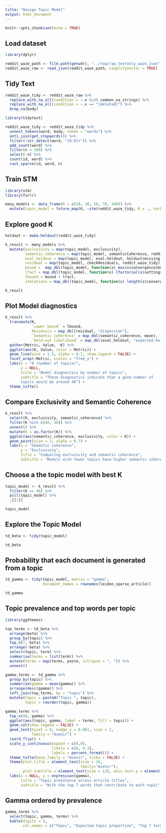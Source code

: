 ```yaml
---
title: "Navigo Topic Model"
output: html_document
---
```


```r
knitr::opts_chunk$set(echo = TRUE)
```

## Load dataset

```r
library(dplyr)

reddit_waze_path <- file.path(getwd(), "../raw/raw_textonly_waze.json")
reddit_waze_raw <- read_json(reddit_waze_path, simplifyVector = TRUE)
```

## Tidy Text

```r
reddit_waze_tidy <- reddit_waze_raw %>% 
  replace_with_na_all(condition = ~.x %in% common_na_strings) %>% 
  replace_with_na_all(condition = ~.x == "[deleted]") %>% 
  drop_na(body)

library(tidytext)

reddit_waze_tidy <- reddit_waze_tidy %>% 
  unnest_tokens(word, body, token = "words") %>% 
  anti_join(get_stopwords()) %>% 
  filter(!str_detect(word, "[0-9]+")) %>% 
  add_count(word) %>% 
  filter(n > 100) %>% 
  select(-n) %>% 
  count(id, word) %>% 
  cast_sparse(id, word, n)
```

## Train STM

```r
library(stm)
library(furrr)

many_models <- data_frame(K = c(10, 30, 50, 70, 100)) %>%
  mutate(topic_model = future_map(K, ~stm(reddit_waze_tidy, K = ., verbose = FALSE)))
```

## Explore good K

```r
heldout <- make.heldout(reddit_waze_tidy)

k_result <- many_models %>%
  mutate(exclusivity = map(topic_model, exclusivity),
         semantic_coherence = map(topic_model, semanticCoherence, reddit_waze_tidy),
         eval_heldout = map(topic_model, eval.heldout, heldout$missing),
         residual = map(topic_model, checkResiduals, reddit_waze_tidy),
         bound =  map_dbl(topic_model, function(x) max(x$convergence$bound)),
         lfact = map_dbl(topic_model, function(x) lfactorial(x$settings$dim$K)),
         lbound = bound + lfact,
         iterations = map_dbl(topic_model, function(x) length(x$convergence$bound)))

k_result
```

## Plot Model diagnostics

```r
k_result %>%
  transmute(K,
            `Lower bound` = lbound,
            Residuals = map_dbl(residual, "dispersion"),
            `Semantic coherence` = map_dbl(semantic_coherence, mean),
            `Held-out likelihood` = map_dbl(eval_heldout, "expected.heldout")) %>%
  gather(Metric, Value, -K) %>%
  ggplot(aes(K, Value, color = Metric)) +
  geom_line(size = 1.5, alpha = 0.7, show.legend = FALSE) +
  facet_wrap(~Metric, scales = "free_y") +
  labs(x = "K (number of topics)",
       y = NULL,
       title = "Model diagnostics by number of topics",
       subtitle = "These diagnostics indicate that a good number of 
       topics would be around 48") +
  theme_tufte()
```

## Compare Exclusivity and Semantic Coherence

```r
k_result %>%
  select(K, exclusivity, semantic_coherence) %>%
  filter(K %in% c(40, 48)) %>%
  unnest() %>%
  mutate(K = as.factor(K)) %>%
  ggplot(aes(semantic_coherence, exclusivity, color = K)) +
  geom_point(size = 2, alpha = 0.7) +
  labs(x = "Semantic coherence",
       y = "Exclusivity",
       title = "Comparing exclusivity and semantic coherence",
       subtitle = "Models with fewer topics have higher semantic coherence for more topics, but lower exclusivity")
```

## Choose a the topic model with best K

```r
topic_model <- k_result %>% 
  filter(K == 48) %>% 
  pull(topic_model) %>% 
  .[[1]]

topic_model
```


## Explore the Topic Model

```r
td_beta <- tidy(topic_model)

td_beta
```

## Probability that each document is generated from a topic

```r
td_gamma <- tidy(topic_model, matrix = "gamma",
                 document_names = rownames(leiden_sparse_article))

td_gamma
```


## Topic prevalence and top words per topic

```r
library(ggthemes)

top_terms <- td_beta %>%
  arrange(beta) %>%
  group_by(topic) %>%
  top_n(7, beta) %>%
  arrange(-beta) %>%
  select(topic, term) %>%
  summarise(terms = list(term)) %>%
  mutate(terms = map(terms, paste, collapse = ", ")) %>% 
  unnest()

gamma_terms <- td_gamma %>%
  group_by(topic) %>%
  summarise(gamma = mean(gamma)) %>%
  arrange(desc(gamma)) %>%
  left_join(top_terms, by = "topic") %>%
  mutate(topic = paste0("Topic ", topic),
         topic = reorder(topic, gamma))

gamma_terms %>%
  top_n(48, gamma) %>%
  ggplot(aes(topic, gamma, label = terms, fill = topic)) +
  geom_col(show.legend = FALSE) +
  geom_text(hjust = 0, nudge_y = 0.001, size = 2,
            family = "Avenir") +
  coord_flip() +
  scale_y_continuous(expand = c(0,0),
                     limits = c(0, 0.3),
                     labels = percent_format()) +
  theme_tufte(base_family = "Avenir", ticks = FALSE) +
  theme(plot.title = element_text(size = 16,
                                  family="Avenir"),
        plot.subtitle = element_text(size = 13), axis.text.y = element_text(size = 5)) +
  labs(x = NULL, y = expression(gamma),
       title = "Topic prevalence across article titles",
       subtitle = "With the top 7 words that contribute to each topic")
```

## Gamma ordered by prevalence

```r
gamma_terms %>%
  select(topic, gamma, terms) %>%
  kable(digits = 3, 
        col.names = c("Topic", "Expected topic proportion", "Top 7 terms"))
```
